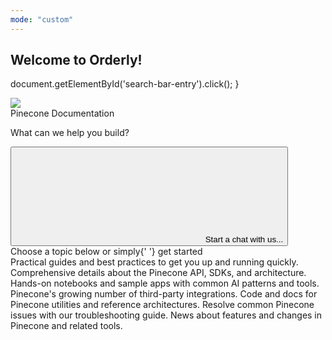 ```yaml
---
mode: "custom"
---
```


## Welcome to Orderly!

  document.getElementById('search-bar-entry').click();
}
<div
  className="relative w-full flex items-center justify-center"
  style={{ height: '24rem', backgroundColor: '#1F1F33', overflow: 'hidden' }}
>
  <div style={{ flex: 'none' }}>
    <img
      src="/images/background.png"
      style={{ height: '68rem', width: '68rem' }}
    />
  </div>
  <div style={{ position: 'absolute', textAlign: 'center' }}>
    <div
      style={{
        color: 'white',
        fontWeight: '400',
        fontSize: '48px',
        margin: '0',
      }}
    >
      Pinecone Documentation
    </div>
    <p
      style={{
        color: 'white',
        fontWeight: '400',
        fontSize: '20px',
        opacity: '0.7',
      }}
    >
      What can we help you build?
    </p>
    <button
      type="button"
      className="mx-auto w-full flex items-center text-sm leading-6 shadow-sm text-gray-400 bg-white ring-1 ring-gray-400/20 focus:outline-primary"
      id="home-search-entry"
      style={{
        maxWidth: '24rem',
        borderRadius: '4px',
        marginTop: '3rem',
        paddingLeft: '0.75rem',
        paddingRight: '0.75rem',
        paddingTop: '0.75rem',
        paddingBottom: '0.75rem',
      }}
      onClick={openSearch}
    >
      <svg
        className="h-4 w-4 ml-1.5 mr-3 flex-none bg-gray-500 hover:bg-gray-600 dark:bg-white/50 dark:hover:bg-white/70"
        style={{
          maskImage:
            'url("https://mintlify.b-cdn.net/v6.5.1/solid/magnifying-glass.svg")',
          maskRepeat: 'no-repeat',
          maskPosition: 'center center',
        }}
      />
      Start a chat with us...
    </button>
  </div>
</div>
<div style={{marginTop: '6rem', marginBottom: '8rem', maxWidth: '70rem', marginLeft: 'auto',
    marginRight: 'auto', paddingLeft: '1.25rem',
    paddingRight: '1.25rem' }}>
<div
  style={{
    textAlign: 'center',
    fontSize: '24px',
    fontWeight: '600',
    color: '#121142',
    marginBottom: '3rem',
  }}
>
  Choose a topic below or simply{' '}
  <span className="text-primary">get started</span>
</div>
<CardGroup cols={3}>
  <Card title="Guides" icon="book-open" href="/guides">
    Practical guides and best practices to get you up and running quickly.
  </Card>
  <Card title="Reference" icon="code-simple" href="/reference">
    Comprehensive details about the Pinecone API, SDKs, and architecture.
  </Card>
  <Card title="Examples" icon="grid-round" iconType="solid" href="/examples">
    Hands-on notebooks and sample apps with common AI patterns and tools.
  </Card>
  <Card title="Integrations" icon="link-simple" href="/integrations">
    Pinecone's growing number of third-party integrations.
  </Card>
  <Card title="Tools" icon="wrench" href="/tools">
    Code and docs for Pinecone utilities and reference architectures.
  </Card>
  <Card title="Troubleshooting" icon="bug" href="/troubleshooting">
    Resolve common Pinecone issues with our troubleshooting guide.
  </Card>
  <Card title="Releases" icon="party-horn" href="/release-notes">
    News about features and changes in Pinecone and related tools.
  </Card>
</CardGroup>
</div

>
